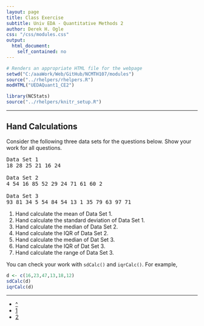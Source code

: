 ```yaml
---
layout: page
title: Class Exercise
subtitle: Univ EDA - Quantitative Methods 2
author: Derek H. Ogle
css: "/css/modules.css"
output:
  html_document:
    self_contained: no
---
```


```r
# Renders an appropriate HTML file for the webpage
setwd("C:/aaaWork/Web/GitHub/NCMTH107/modules")
source("../rhelpers/rhelpers.R")
modHTML("UEDAQuant1_CE2")
```

```r
library(NCStats)
source("../rhelpers/knitr_setup.R")
```

----

## Hand Calculations

Consider the following three data sets for the questions below.  Show your work for all questions.

<pre>
Data Set 1
18 28 25 21 16 24

Data Set 2
4 54 16 85 52 29 24 71 61 60 2

Data Set 3
93 81 34 5 54 84 54 13 1 35 79 63 97 71
</pre>

1. Hand calculate the mean of Data Set 1.
1. Hand calculate the standard deviation of Data Set 1.
1. Hand calculate the median of Data Set 2.
1. Hand calculate the IQR of Data Set 2.
1. Hand calculate the median of Dat Set 3.
1. Hand calculate the IQR of Dat Set 3.
1. Hand calculate the range of Data Set 3.

You can check your work with `sdCalc()` and `iqrCalc()`.  For example,
```r
d <- c(16,23,47,13,18,12)
sdCalc(d)
iqrCalc(d)
```

----

<div class="text-center">
<ul class="pagination pagination-lg">
  <li><a href="UEDAQuant1.html">^</a></li>
  <li><a href="UEDAQuant1_CE1.html">1</a></li>
  <li class="active"><a href="#">2</a></li>
</ul>
